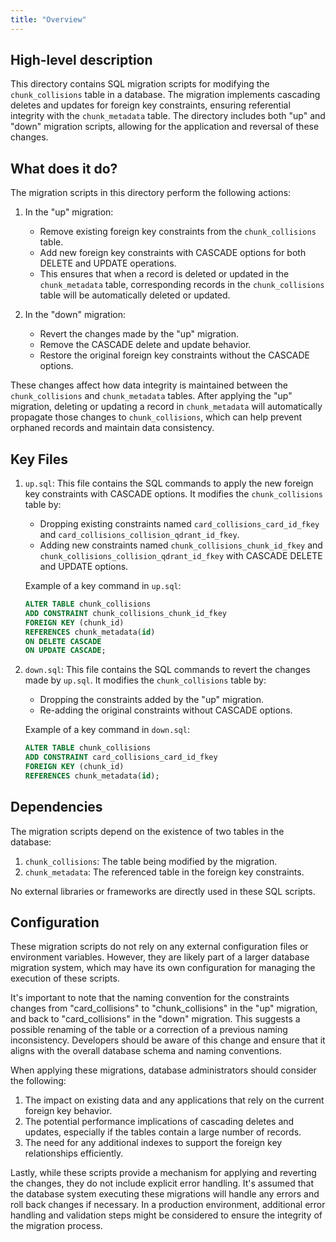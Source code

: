 ```yaml
---
title: "Overview"
---
```


## High-level description
This directory contains SQL migration scripts for modifying the `chunk_collisions` table in a database. The migration implements cascading deletes and updates for foreign key constraints, ensuring referential integrity with the `chunk_metadata` table. The directory includes both "up" and "down" migration scripts, allowing for the application and reversal of these changes.

## What does it do?
The migration scripts in this directory perform the following actions:

1. In the "up" migration:
   - Remove existing foreign key constraints from the `chunk_collisions` table.
   - Add new foreign key constraints with CASCADE options for both DELETE and UPDATE operations.
   - This ensures that when a record is deleted or updated in the `chunk_metadata` table, corresponding records in the `chunk_collisions` table will be automatically deleted or updated.

2. In the "down" migration:
   - Revert the changes made by the "up" migration.
   - Remove the CASCADE delete and update behavior.
   - Restore the original foreign key constraints without the CASCADE options.

These changes affect how data integrity is maintained between the `chunk_collisions` and `chunk_metadata` tables. After applying the "up" migration, deleting or updating a record in `chunk_metadata` will automatically propagate those changes to `chunk_collisions`, which can help prevent orphaned records and maintain data consistency.

## Key Files

1. `up.sql`:
   This file contains the SQL commands to apply the new foreign key constraints with CASCADE options. It modifies the `chunk_collisions` table by:
   - Dropping existing constraints named `card_collisions_card_id_fkey` and `card_collisions_collision_qdrant_id_fkey`.
   - Adding new constraints named `chunk_collisions_chunk_id_fkey` and `chunk_collisions_collision_qdrant_id_fkey` with CASCADE DELETE and UPDATE options.

   Example of a key command in `up.sql`:
   ```sql
   ALTER TABLE chunk_collisions
   ADD CONSTRAINT chunk_collisions_chunk_id_fkey
   FOREIGN KEY (chunk_id)
   REFERENCES chunk_metadata(id)
   ON DELETE CASCADE
   ON UPDATE CASCADE;
   ```

2. `down.sql`:
   This file contains the SQL commands to revert the changes made by `up.sql`. It modifies the `chunk_collisions` table by:
   - Dropping the constraints added by the "up" migration.
   - Re-adding the original constraints without CASCADE options.

   Example of a key command in `down.sql`:
   ```sql
   ALTER TABLE chunk_collisions
   ADD CONSTRAINT card_collisions_card_id_fkey
   FOREIGN KEY (chunk_id)
   REFERENCES chunk_metadata(id);
   ```

## Dependencies
The migration scripts depend on the existence of two tables in the database:

1. `chunk_collisions`: The table being modified by the migration.
2. `chunk_metadata`: The referenced table in the foreign key constraints.

No external libraries or frameworks are directly used in these SQL scripts.

## Configuration
These migration scripts do not rely on any external configuration files or environment variables. However, they are likely part of a larger database migration system, which may have its own configuration for managing the execution of these scripts.

It's important to note that the naming convention for the constraints changes from "card_collisions" to "chunk_collisions" in the "up" migration, and back to "card_collisions" in the "down" migration. This suggests a possible renaming of the table or a correction of a previous naming inconsistency. Developers should be aware of this change and ensure that it aligns with the overall database schema and naming conventions.

When applying these migrations, database administrators should consider the following:

1. The impact on existing data and any applications that rely on the current foreign key behavior.
2. The potential performance implications of cascading deletes and updates, especially if the tables contain a large number of records.
3. The need for any additional indexes to support the foreign key relationships efficiently.

Lastly, while these scripts provide a mechanism for applying and reverting the changes, they do not include explicit error handling. It's assumed that the database system executing these migrations will handle any errors and roll back changes if necessary. In a production environment, additional error handling and validation steps might be considered to ensure the integrity of the migration process.